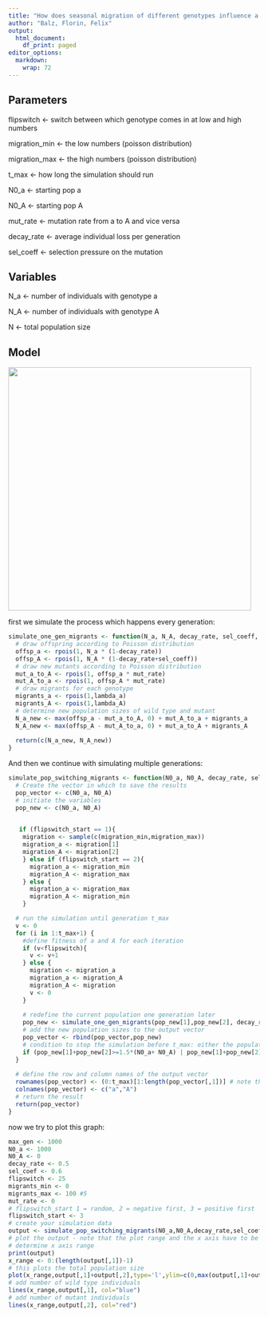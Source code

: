 ```yaml
---
title: "How does seasonal migration of different genotypes influence a doomed population"
author: "Balz, Florin, Felix"
output:
  html_document:
    df_print: paged
editor_options:
  markdown:
    wrap: 72
---
```


## Parameters

flipswitch \<- switch between which genotype comes in at low and high
numbers

migration_min \<- the low numbers (poisson distribution)

migration_max \<- the high numbers (poisson distribution)

t_max \<- how long the simulation should run

N0_a \<- starting pop a

N0_A \<- starting pop A

mut_rate \<- mutation rate from a to A and vice versa

decay_rate \<- average individual loss per generation

sel_coeff \<- selection pressure on the mutation

## Variables

N_a \<- number of individuals with genotype a

N_A \<- number of individuals with genotype A

N \<- total population size

## Model

![](images/WhatsApp%20Image%202024-10-16%20at%203.42.52%20PM.jpeg){width="487"}

first we simulate the process which happens every generation:

```r
simulate_one_gen_migrants <- function(N_a, N_A, decay_rate, sel_coeff, mut_rate, lambda_a,lambda_A) {
  # draw offspring according to Poisson distribution
  offsp_a <- rpois(1, N_a * (1-decay_rate))
  offsp_A <- rpois(1, N_A * (1-decay_rate+sel_coeff))
  # draw new mutants according to Poisson distribution
  mut_a_to_A <- rpois(1, offsp_a * mut_rate)
  mut_A_to_a <- rpois(1, offsp_A * mut_rate)
  # draw migrants for each genotype
  migrants_a <- rpois(1,lambda_a)
  migrants_A <- rpois(1,lambda_A)
  # determine new population sizes of wild type and mutant
  N_a_new <- max(offsp_a - mut_a_to_A, 0) + mut_A_to_a + migrants_a
  N_A_new <- max(offsp_A - mut_A_to_a, 0) + mut_a_to_A + migrants_A
  
  return(c(N_a_new, N_A_new))
}
```

And then we continue with simulating multiple generations:

```r
simulate_pop_switching_migrants <- function(N0_a, N0_A, decay_rate, sel_coeff, flipswitch, migration_min, migration_max, mut_rate, t_max, flipswitch_start) {
  # Create the vector in which to save the results
  pop_vector <- c(N0_a, N0_A)
  # initiate the variables
  pop_new <- c(N0_a, N0_A)
  

   if (flipswitch_start == 1){
    migration <- sample(c(migration_min,migration_max))
    migration_a <- migration[1]
    migration_A <- migration[2]
    } else if (flipswitch_start == 2){
      migration_a <- migration_min
      migration_A <- migration_max
    } else {
      migration_a <- migration_max
      migration_A <- migration_min
    }

  # run the simulation until generation t_max
  v <- 0
  for (i in 1:t_max+1) {
    #define fitness of a and A for each iteration
    if (v<flipswitch){
      v <- v+1
    } else {
      migration <- migration_a
      migration_a <- migration_A
      migration_A <- migration
      v <- 0
    }
    
    # redefine the current population one generation later
    pop_new <- simulate_one_gen_migrants(pop_new[1],pop_new[2], decay_rate, sel_coeff, mut_rate,migration_a,migration_A)
    # add the new population sizes to the output vector
    pop_vector <- rbind(pop_vector,pop_new)
    # condition to stop the simulation before t_max: either the population exceeds 1.5 times the original population size, or it goes extinct
    if (pop_new[1]+pop_new[2]>=1.5*(N0_a+ N0_A) | pop_new[1]+pop_new[2]==0) break
  }
  
  # define the row and column names of the output vector
  rownames(pop_vector) <- (0:t_max)[1:length(pop_vector[,1])] # note that the vector has to be cut if the simulation stopped early
  colnames(pop_vector) <- c("a","A")
  # return the result
  return(pop_vector)	
}
```

now we try to plot this graph:

```r
max_gen <- 1000
N0_a <- 1000
N0_A <- 0
decay_rate <- 0.5
sel_coef <- 0.6
flipswitch <- 25
migrants_min <- 0
migrants_max <- 100 #5
mut_rate <- 0
# flipswitch_start 1 = random, 2 = negative first, 3 = positive first
flipswitch_start <- 3
# create your simulation data
output <- simulate_pop_switching_migrants(N0_a,N0_A,decay_rate,sel_coef,flipswitch,migrants_min,migrants_max,mut_rate,max_gen, flipswitch_start)
# plot the output - note that the plot range and the x axis have to be adjusted based on the length of the table
# determine x axis range 
print(output)
x_range <- 0:(length(output[,1])-1)
# this plots the total population size
plot(x_range,output[,1]+output[,2],type='l',ylim=c(0,max(output[,1]+output[,2])),xlab = "Generation",ylab = "Population size")
# add number of wild type individuals
lines(x_range,output[,1], col="blue")
# add number of mutant individuals
lines(x_range,output[,2], col="red")
```
